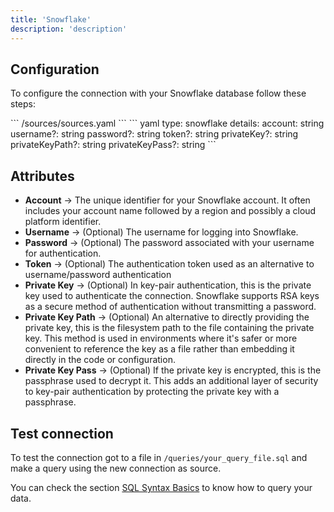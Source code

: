 ```yaml
---
title: 'Snowflake'
description: 'description'
---
```


## Configuration

To configure the connection with your Snowflake database follow these steps:

<Steps>
    <Step title="Go to the sources file in your Latitude project">
        ```
            /sources/sources.yaml
        ```
    </Step>
    <Step title="Add the following code for your Snowflake connection">
      ``` yaml
      type: snowflake
          details:
            account: string
            username?: string
            password?: string
            token?: string
            privateKey?: string
            privateKeyPath?: string
            privateKeyPass?: string
      ```
    </Step>
    <Step title="Replace with your info and save">
    </Step>
    <Step title="Done, now you can test your connection">
    </Step>
</Steps>

## Attributes

- **Account** → The unique identifier for your Snowflake account. It often includes your account name followed by a region and possibly a cloud platform identifier. 
- **Username** → (Optional) The username for logging into Snowflake.
- **Password** → (Optional)  The password associated with your username for authentication.
- **Token** → (Optional) The authentication token used as an alternative to username/password authentication
- **Private Key** → (Optional)  In key-pair authentication, this is the private key used to authenticate the connection. Snowflake supports RSA keys as a secure method of authentication without transmitting a password.
- **Private Key Path** → (Optional) An alternative to directly providing the private key, this is the filesystem path to the file containing the private key. This method is used in environments where it's safer or more convenient to reference the key as a file rather than embedding it directly in the code or configuration.
- **Private Key Pass** → (Optional) If the private key is encrypted, this is the passphrase used to decrypt it. This adds an additional layer of security to key-pair authentication by protecting the private key with a passphrase.

## Test connection

To test the connection got to a file in `/queries/your_query_file.sql` and make a query using the new connection as source.

You can check the section [SQL Syntax Basics](../queries/basics/sql-syntax-basics) to know how to query your data. 